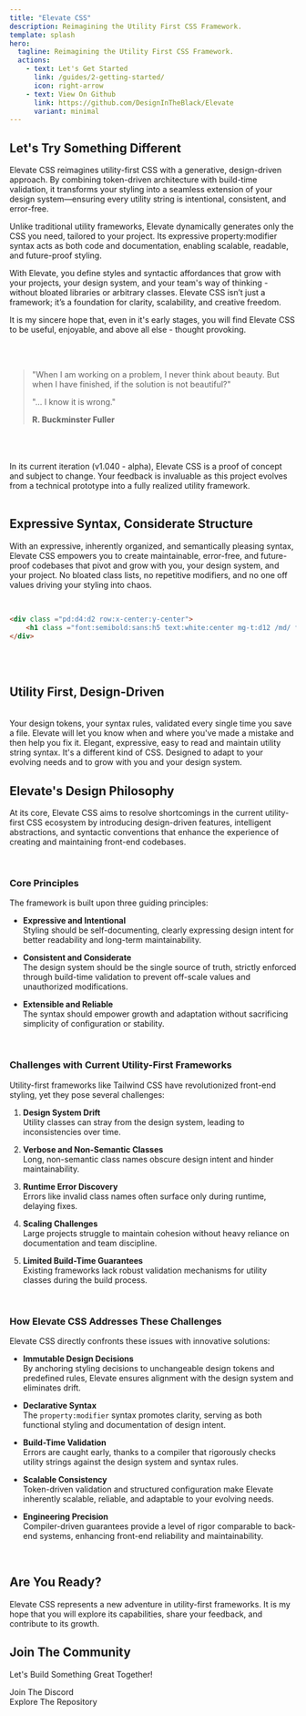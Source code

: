 ```yaml
---
title: "Elevate CSS"
description: Reimagining the Utility First CSS Framework.
template: splash
hero:
  tagline: Reimagining the Utility First CSS Framework.
  actions:
    - text: Let's Get Started
      link: /guides/2-getting-started/
      icon: right-arrow 
    - text: View On Github
      link: https://github.com/DesignInTheBlack/Elevate
      variant: minimal
---
```



## Let's Try Something Different

Elevate CSS reimagines utility-first CSS with a generative, design-driven approach. By combining token-driven architecture with build-time validation, it transforms your styling into a seamless extension of your design system—ensuring every utility string is intentional, consistent, and error-free.

Unlike traditional utility frameworks, Elevate dynamically generates only the CSS you need, tailored to your project. Its expressive property:modifier syntax acts as both code and documentation, enabling scalable, readable, and future-proof styling.

With Elevate, you define styles and syntactic affordances that grow with your projects, your design system, and your team's way of thinking - without bloated libraries or arbitrary classes. Elevate CSS isn’t just a framework; it’s a foundation for clarity, scalability, and creative freedom.

It is my sincere hope that, even in it's early stages, you will find Elevate CSS to be useful, enjoyable, and above all else - thought provoking. 

<br/>
<br/>

> "When I am working on a problem, I never think about beauty. But when I have finished, if the solution is not beautiful?"
>
> "... I know it is wrong."
>
> **R. Buckminster Fuller**

<br/>
<br/>
<br/>

<Aside type="caution" title="Please Excuse Our Progress">
In its current iteration (v1.040 - alpha), Elevate CSS is a proof of concept and subject to change. Your feedback is invaluable as this project evolves from a technical prototype into a fully realized utility framework.
</Aside>

<br/>

## Expressive Syntax, Considerate Structure

With an expressive, inherently organized, and semantically pleasing syntax, Elevate CSS empowers you to create maintainable, error-free, 
and future-proof codebases that pivot and grow with you, your design system, and your project. No bloated class lists, no repetitive modifiers, and no one off
values driving your styling into chaos.

<br/>

```html
<div class ="pd:d4:d2 row:x-center:y-center">
    <h1 class ="font:semibold:sans:h5 text:white:center mg-t:d12 /md/ font:h3 /lg/ font:h1">Utility First, Design Driven.</h1>
</div>
```

<br/>
<br/>



## Utility First, Design-Driven

<br/>

<CardGrid stagger>
	<Card title="Build-Time Validation" icon="approve-check-circle">
		Your design tokens, your syntax rules, validated every single time you save a file.
	</Card>
	<Card title="Informative Error Handling" icon="warning">
		Elevate will let you know when and where you've made a mistake and then help you fix it. 
	</Card>
	<Card title="Semantically Pleasing Syntax" icon="seti:css">
		Elegant, expressive,  easy to read and maintain utility string syntax. It's a different kind of CSS.
	</Card>
	<Card title="Configurable and Extendable" icon="open-book">
		Designed to adapt to your evolving needs and to grow with you and your design system.
	</Card>
</CardGrid>

<br/>

## Elevate's Design Philosophy

At its core, Elevate CSS aims to resolve shortcomings in the current utility-first CSS ecosystem by introducing design-driven features, intelligent abstractions, and syntactic conventions that enhance the experience of creating and maintaining front-end codebases.

<br/>

### Core Principles

The framework is built upon three guiding principles:

- **Expressive and Intentional**  
   Styling should be self-documenting, clearly expressing design intent for better readability and long-term maintainability.

- **Consistent and Considerate**  
   The design system should be the single source of truth, strictly enforced through build-time validation to prevent off-scale values and unauthorized modifications.

- **Extensible and Reliable**  
   The syntax should empower growth and adaptation without sacrificing simplicity of configuration or stability.

<br/>


### Challenges with Current Utility-First Frameworks

Utility-first frameworks like Tailwind CSS have revolutionized front-end styling, yet they pose several challenges:

1. **Design System Drift**  
   Utility classes can stray from the design system, leading to inconsistencies over time.

2. **Verbose and Non-Semantic Classes**  
   Long, non-semantic class names obscure design intent and hinder maintainability.

3. **Runtime Error Discovery**  
   Errors like invalid class names often surface only during runtime, delaying fixes.

4. **Scaling Challenges**  
   Large projects struggle to maintain cohesion without heavy reliance on documentation and team discipline.

5. **Limited Build-Time Guarantees**  
   Existing frameworks lack robust validation mechanisms for utility classes during the build process.

<br/>


### How Elevate CSS Addresses These Challenges

Elevate CSS directly confronts these issues with innovative solutions:

- **Immutable Design Decisions**  
   By anchoring styling decisions to unchangeable design tokens and predefined rules, Elevate ensures alignment with the design system and eliminates drift.

- **Declarative Syntax**  
   The `property:modifier` syntax promotes clarity, serving as both functional styling and documentation of design intent.

- **Build-Time Validation**  
   Errors are caught early, thanks to a compiler that rigorously checks utility strings against the design system and syntax rules.

- **Scalable Consistency**  
   Token-driven validation and structured configuration make Elevate inherently scalable, reliable, and adaptable to your evolving needs.

- **Engineering Precision**  
   Compiler-driven guarantees provide a level of rigor comparable to back-end systems, enhancing front-end reliability and maintainability.

<br/>


## Are You Ready?

Elevate CSS represents a new adventure in utility-first frameworks. It is my hope that you will explore its capabilities, share your feedback, and contribute to its growth.

## Join The Community

Let's Build Something Great Together!


<div style="display: flex; align-items: center; gap: 0.5rem;">
  <Icon name="discord" />
  <a href="https://discord.gg/T3X2vBYA" style="text-decoration: none;">Join The Discord</a>
</div>
<div style="display: flex; align-items: center; gap: 0.5rem;">
  <Icon name="github" />
  <a href="https://github.com/DesignInTheBlack/Elevate" style="text-decoration: none;">Explore The Repository</a>
</div>